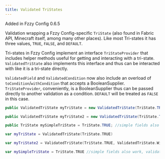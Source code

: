 ```yaml
---
title: Validated TriStates
---
```


<Callout>
Added in Fzzy Config 0.6.5
</Callout>

Validation wrapping a Fzzy Config-specific `TriState` (also found in Fabric API, Minecraft itself, among many other places). Like most Tri-states it has three values, `TRUE`, `FALSE`, and `DEFAULT`.

Tri-states in Fzzy Config implement an interface `TriStateProvider` that includes helper methods useful for getting and interacting with a tri-state. `ValidatedTriState` also implements this interface and thus can be interacted with like it is a tri-state directly.

`ValidatedField` and `ValidatedCondition` now also include an overload of `toCondition`/`withCondition` that accepts a BooleanSupplier. `TriStateProvider`, conveniently, is a BooleanSupplier thus can be passed directly to another validation as a condition. `DEFAULT` will be treated as `FALSE` in this case.

<CodeTabs>

```java !!tabs Java
public ValidatedTriState myTriState = new ValidatedTriState(TriState.TRUE);

public ValidatedTriState myTriState2 = new ValidatedTriState(TriState.TRUE, ValidatedTriState.WidgetType.CYCLING); //default widget has the three states side-by-side. A more classic MC cycling widget can also be used.

public TriState mySimpleTriState = TriState.TRUE; //simple fields also work, validation will be wrapped automatically like most types.
```

```kotlin !!tabs Kotlin
var myTriState = ValidatedTriState(TriState.TRUE)

var myTriState2 = ValidatedTriState(TriState.TRUE, ValidatedTriState.WidgetType.CYCLING) //default widget has the three states side-by-side. A more classic MC cycling widget can also be used.

var mySimpleTriState = TriState.TRUE //simple fields also work, validation will be wrapped automatically like most types.
```

</CodeTabs>
